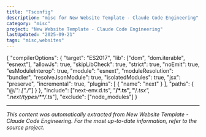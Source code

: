 ```yaml
---
title: "Tsconfig"
description: "misc for New Website Template - Claude Code Engineering"
category: "misc"
project: "New Website Template - Claude Code Engineering"
lastUpdated: "2025-09-21"
tags: "misc,websites"
---
```


{
  "compilerOptions": {
    "target": "ES2017",
    "lib": ["dom", "dom.iterable", "esnext"],
    "allowJs": true,
    "skipLibCheck": true,
    "strict": true,
    "noEmit": true,
    "esModuleInterop": true,
    "module": "esnext",
    "moduleResolution": "bundler",
    "resolveJsonModule": true,
    "isolatedModules": true,
    "jsx": "preserve",
    "incremental": true,
    "plugins": [
      {
        "name": "next"
      }
    ],
    "paths": {
      "@/*": ["./*"]
    }
  },
  "include": ["next-env.d.ts", "**/*.ts", "**/*.tsx", ".next/types/**/*.ts"],
  "exclude": ["node_modules"]
}

---
*This content was automatically extracted from New Website Template - Claude Code Engineering. For the most up-to-date information, refer to the source project.*
